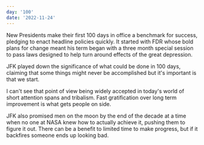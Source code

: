 ```yaml
---
day: '100'
date: '2022-11-24'
---
```


New Presidents make their first 100 days in office a benchmark for success, pledging to enact headline policies quickly. It started with FDR whose bold plans for change meant his term began with a three month special session to pass laws designed to help turn around effects of the great depression.

JFK played down the significance of what could be done in 100 days, claiming that some things might never be accomplished but it's important is that we start.

I can't see that point of view being widely accepted in today's world of short attention spans and tribalism. Fast gratification over long term improvement is what gets people on side.

JFK also promised men on the moon by the end of the decade at a time when no one at NASA knew how to actually achieve it, pushing them to figure it out. There can be a benefit to limited time to make progress, but if it backfires someone ends up looking bad.
